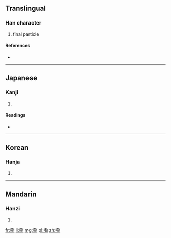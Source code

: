 ==Translingual==

===Han character===
{{Han char|rn=30|rad=口|as=11|sn=14|four=|canj=口廿十尸 (RTJS)}}

# final particle

====References====
* {{Han ref|kx=0206.201|dkj=04234|dj=0429.200|hdz=10673.110|uh=561E|ud=22046}}

----

==Japanese==

===Kanji===
{{ja-kanji|grade=|rs=口11}}

# {{defn|lang=ja|sort=口11}}

====Readings====
* {{ja-readings|on=[[ろく]] (roku)|kun=}}

----

==Korean==

===Hanja===
{{ko-hanja|hangeul=륵|rv=reuk|mr=rŭk}}

# {{defn|lang=ko|sort=口11}}

----

==Mandarin==

===Hanzi===
{{cmn-hanzi|pin=[[lei]] ([[lei5]])|wg=lei<sup>5</sup>}}

# {{defn|lang=cmn|sort=口11}}

[[fr:嘞]]
[[li:嘞]]
[[mg:嘞]]
[[pl:嘞]]
[[zh:嘞]]